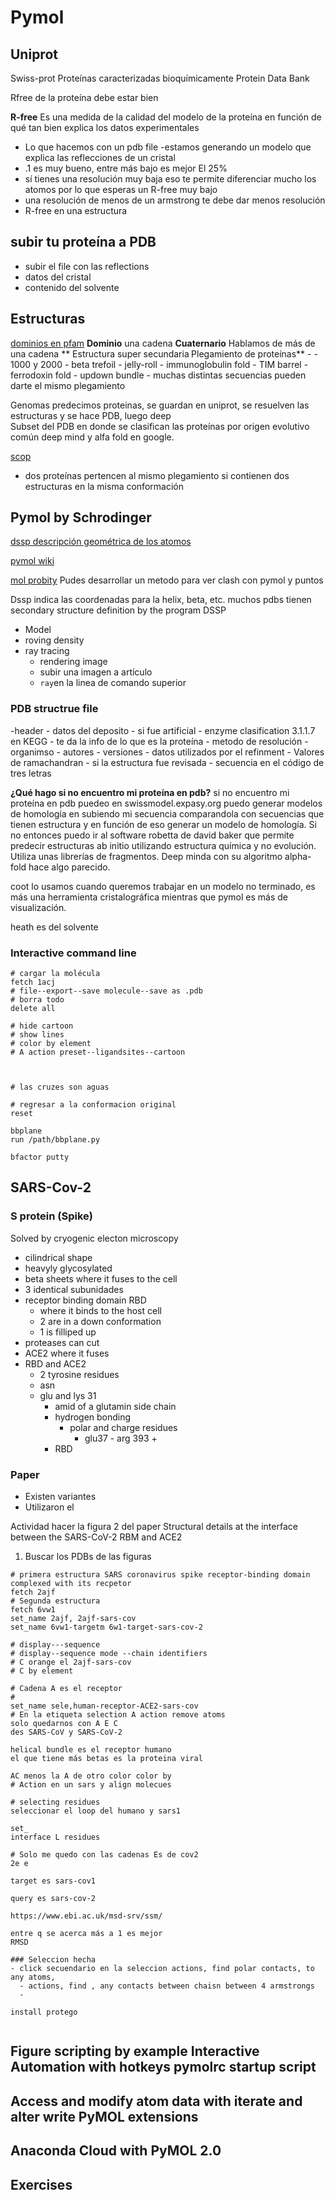 # Pymol

## Uniprot
Swiss-prot 
Proteínas caracterizadas bioquímicamente 
Protein Data Bank

Rfree de la proteína debe estar bien

**R-free**
Es una medida de la calidad del modelo de la proteína en función de qué tan bien explica los datos experimentales 

- Lo que hacemos con un pdb file
-estamos generando un modelo que explica las reflecciones de un cristal 
- .1 es muy bueno, entre más bajo es mejor
El 25%
- sí tienes una resolución muy baja eso te permite diferenciar mucho los atomos por lo que esperas un R-free muy bajo 
- una resolución de menos de un armstrong te debe dar menos resolución 
- R-free en una estructura 

## subir tu proteína a PDB 

- subir el file con las reflections 
- datos del cristal 
- contenido del solvente 

## Estructuras 
[dominios en pfam](http://pfam.xfam.org)
**Dominio**
 una cadena 
**Cuaternario**
Hablamos de más de una cadena
** Estructura super secundaria**
**Plegamiento de proteínas**
- 
- 1000 y 2000 
- beta trefoil
- jelly-roll
- immunoglobulin fold 
- TIM barrel
- ferrodoxin fold
- updown bundle 
- muchas distintas secuencias pueden darte el mismo plegamiento 

Genomas predecimos proteinas, se guardan en uniprot, se resuelven las estructuras y se hace PDB, luego deep  
Subset del PDB en donde se clasifican las proteínas por origen evolutivo común 
deep mind y alfa fold en google.

[scop](http://scop.mrc-lmb.cam.ac.uk/)

- dos proteínas pertencen al mismo plegamiento si contienen dos estructuras en la misma conformación 

## Pymol by Schrodinger

[dssp descripción geométrica de los atomos](https://swift.cmbi.umcn.nl/gv/dssp/)

[pymol wiki](https://pymolwiki.org/index.php/Main_Page)

[mol probity](http://molprobity.biochem.duke.edu)
Pudes desarrollar un metodo para ver clash con pymol y puntos 

Dssp indica las coordenadas para la helix, beta, etc.
muchos pdbs tienen secondary structure definition by the program DSSP

- Model
- roving density 
- ray tracing 
  - rendering image 
  - subir una imagen a artículo 
  - `ray`en la linea de comando superior
  
### PDB structrue file 

-header
  - datos del deposito 
  - si fue artificial
  - enzyme clasification 3.1.1.7 en KEGG
    - te da la info de lo que es la proteína
  - metodo de resolución 
  - organimso 
  - autores
  - versiones
  - datos utilizados por el refinment
- Valores de ramachandran 
- si la estructura fue revisada
- secuencia en el código de tres letras 

**¿Qué hago si no encuentro mi proteína en pdb?**
si no encuentro mi proteína en pdb puedeo en swissmodel.expasy.org puedo generar modelos de homología en subiendo mi secuencia comparandola con secuencias que tienen estructura y en función de eso generar un modelo de homología. Si no entonces puedo ir al software robetta de david baker que permite predecir estructuras ab initio utilizando estructura química y no evolución. Utiliza unas librerías de fragmentos. Deep minda con su algoritmo alpha-fold hace algo parecido. 



coot lo usamos cuando queremos trabajar en un modelo no terminado, es más una herramienta cristalográfica mientras que pymol es más de visualización. 
  
  
heath es del solvente 

  
### Interactive command line
```
# cargar la molécula
fetch 1acj
# file--export--save molecule--save as .pdb
# borra todo 
delete all

# hide cartoon 
# show lines 
# color by element 
# A action preset--ligandsites--cartoon 



# las cruzes son aguas

# regresar a la conformacion original
reset

bbplane 
run /path/bbplane.py

bfactor putty
```
## SARS-Cov-2

### S protein (Spike)
Solved by cryogenic electon microscopy

- cilindrical shape
- heavyly glycosylated
- beta sheets where it fuses to the cell 
- 3 identical subunidades
- receptor binding domain RBD
  - where it binds to the host cell 
  - 2 are in a down conformation 
  - 1 is filliped up 
- proteases can cut 
- ACE2 where it fuses
- RBD and ACE2
  - 2 tyrosine residues 
  - asn 
  - glu and lys 31
    - amid of a glutamin side chain 
    - hydrogen bonding 
      - polar and charge residues
        - glu37 - arg 393 +
    - RBD 
    
### Paper 
- Existen variantes 
- Utilizaron el 

Actividad hacer la figura 2 del paper Structural details at the interface between the SARS-CoV-2 RBM and ACE2


1. Buscar los PDBs de las figuras 
```
# primera estructura SARS coronavirus spike receptor-binding domain complexed with its recpetor
fetch 2ajf
# Segunda estructura
fetch 6vw1
set_name 2ajf, 2ajf-sars-cov
set_name 6vw1-targetm 6w1-target-sars-cov-2

# display---sequence 
# display--sequence mode --chain identifiers
# C orange el 2ajf-sars-cov
# C by element

# Cadena A es el receptor 
#
set_name sele,human-receptor-ACE2-sars-cov
# En la etiqueta selection A action remove atoms 
solo quedarnos con A E C
des SARS-CoV y SARS-CoV-2

helical bundle es el receptor humano 
el que tiene más betas es la proteina viral 

AC menos la A de otro color color by 
# Action en un sars y align molecues

# selecting residues 
seleccionar el loop del humano y sars1

set_
interface L residues

# Solo me quedo con las cadenas Es de cov2
2e e 

target es sars-cov1

query es sars-cov-2 

https://www.ebi.ac.uk/msd-srv/ssm/

entre q se acerca más a 1 es mejor 
RMSD 

### Seleccion hecha
- click secuendario en la seleccion actions, find polar contacts, to any atoms, 
  - actions, find , any contacts between chaisn between 4 armstrongs 
  - 

install protego 


```
## Figure scripting by example Interactive Automation with hotkeys pymolrc startup script

## Access and modify atom data with iterate and alter write PyMOL extensions

## Anaconda Cloud with PyMOL 2.0

## Exercises 
